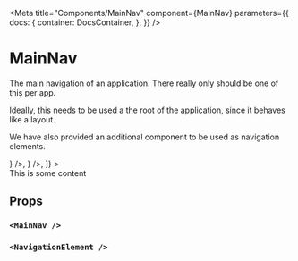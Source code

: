 
<Meta
  title="Components/MainNav"
  component={MainNav}
  parameters={{
    docs: {
      container: DocsContainer,
    },
  }}
/>

# MainNav

The main navigation of an application. There really only should be one of this per app.

Ideally, this needs to be used a the root of the application, since it behaves like a layout.

We have also provided an additional component to be used as navigation elements.

<Preview>
  <Story name="main nav" height="600px">
    <MainNav
      navigations={[
        <NavigationElement
          title="Dashboard"
          isSelected={true}
          icon={<FontAwesomeIcon icon={faBorderAll} />}
        />,
        <NavigationElement
          title="Explorer"
          icon={<FontAwesomeIcon icon={faWallet} />}
        />,
      ]}
    >
      <div>This is some content</div>
    </MainNav>
  </Story>
</Preview>

## Props

### `<MainNav />`

<Props of={MainNav} />

### `<NavigationElement />`

<Props of={NavigationElement} />
